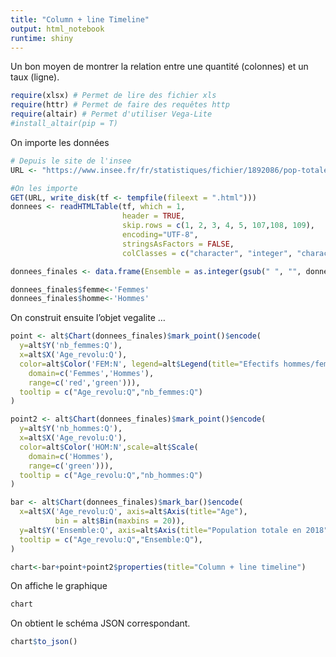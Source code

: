 ```yaml
---
title: "Column + line Timeline"
output: html_notebook
runtime: shiny
---
```


Un bon moyen de montrer la relation entre une quantité (colonnes) et un taux (ligne).

```r
require(xlsx) # Permet de lire des fichier xls
require(httr) # Permet de faire des requêtes http
require(altair) # Permet d'utiliser Vega-Lite
#install_altair(pip = T)
```

On importe les données
```r

# Depuis le site de l'insee
URL <- "https://www.insee.fr/fr/statistiques/fichier/1892086/pop-totale-france.xls"

#On les importe
GET(URL, write_disk(tf <- tempfile(fileext = ".html")))
donnees <- readHTMLTable(tf, which = 1,
                         header = TRUE,
                         skip.rows = c(1, 2, 3, 4, 5, 107,108, 109),
                         encoding="UTF-8",
                         stringsAsFactors = FALSE,
                         colClasses = c("character", "integer", "character", "character", "character", "character"))

donnees_finales <- data.frame(Ensemble = as.integer(gsub(" ", "", donnees$Ensemble, fixed = TRUE)), Age_revolu = donnees$`Âge révolu`,nb_femmes=as.integer(gsub(" ", "", donnees$`Nombre de femmes`, fixed = TRUE)),nb_hommes=as.integer(gsub(" ", "", donnees$`Nombre d'hommes`, fixed = TRUE)))

donnees_finales$femme<-'Femmes'
donnees_finales$homme<-'Hommes'
```


On construit ensuite l'objet vegalite ...
```r
point <- alt$Chart(donnees_finales)$mark_point()$encode(
  y=alt$Y('nb_femmes:Q'),
  x=alt$X('Age_revolu:Q'),
  color=alt$Color('FEM:N', legend=alt$Legend(title="Efectifs hommes/femmes"),scale=alt$Scale(
    domain=c('Femmes','Hommes'),
    range=c('red','green'))),
  tooltip = c("Age_revolu:Q","nb_femmes:Q")
)

point2 <- alt$Chart(donnees_finales)$mark_point()$encode(
  y=alt$Y('nb_hommes:Q'),
  x=alt$X('Age_revolu:Q'),
  color=alt$Color('HOM:N',scale=alt$Scale(
    domain=c('Hommes'),
    range=c('green'))),
  tooltip = c("Age_revolu:Q","nb_hommes:Q")
)

bar <- alt$Chart(donnees_finales)$mark_bar()$encode(
  x=alt$X('Age_revolu:Q', axis=alt$Axis(title="Age"),
          bin = alt$Bin(maxbins = 20)),
  y=alt$Y('Ensemble:Q', axis=alt$Axis(title="Population totale en 2018")),
  tooltip = c("Age_revolu:Q","Ensemble:Q"),
)

chart<-bar+point+point2$properties(title="Column + line timeline")
```


On affiche le graphique
```r
chart
```

On obtient le schéma JSON correspondant.
```r
chart$to_json()
```
